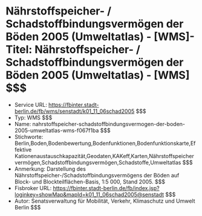 # Nährstoffspeicher- / Schadstoffbindungsvermögen der Böden 2005 (Umweltatlas) - [WMS]- Titel: Nährstoffspeicher- / Schadstoffbindungsvermögen der Böden 2005 (Umweltatlas) - [WMS] $$$
- Service URL: https://fbinter.stadt-berlin.de/fb/wms/senstadt/k01_11_06schad2005 $$$
- Typ: WMS $$$
- Name: nahrstoffspeicher-schadstoffbindungsvermogen-der-boden-2005-umweltatlas-wms-f067f1ba $$$
- Stichworte: Berlin,Boden,Bodenbewertung,Bodenfunktionen,Bodenfunktionskarte,Effektive Kationenaustauschkapazität,Geodaten,KAKeff,Karten,Nährstoffspeichervermögen,Schadstoffbindungsvermögen,Schadstoffe,Umweltatlas $$$
- Anmerkung: Darstellung des Nährstoffspeicher-/Schadstoffbindungsvermögens der Böden auf Block- und Blockteilflächen-Basis, 1:5 000, Stand 2005. $$$
- Fisbroker URL: https://fbinter.stadt-berlin.de/fb/index.jsp?loginkey=showMap&mapId=k01_11_06schad2005@senstadt $$$
- Autor: Senatsverwaltung für Mobilität, Verkehr, Klimaschutz und Umwelt Berlin $$$

